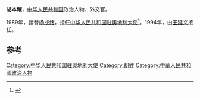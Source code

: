 '''胡本耀'''，[[中华人民共和国|中华人民共和国]]政治人物、外交官。

1989年，接替[[杨成绪|杨成绪]]，担任[[中国驻奥地利大使列表|中华人民共和国驻奥地利大使]]<ref>{{cite web|author=中华人民共和国外交部|title=中国驻奥地利历任大使|url=http://www.mfa.gov.cn/chn/pds/ziliao/wjrw/2167/2172/t9247.htm|publisher=中华人民共和国外交部|accessdate=2012-03-07}}</ref>。1994年，由[[王延义|王延义]]接任。

== 参考 ==
{{reflist}}
{{start box}}
{{s-dip}}
{{succession box|[[杨成绪|杨成绪]]|[[王延义|王延义]]|[[中国驻奥地利大使列表|中华人民共和国驻奥地利大使]]|1989年11月-1994年3月}}
{{end box}}
{{中国政治人物小作品}}

[[Category:中华人民共和国驻奥地利大使|Category:中华人民共和国驻奥地利大使]]
[[Category:胡姓|Category:胡姓]]
[[Category:中華人民共和國政治人物|Category:中華人民共和國政治人物]]